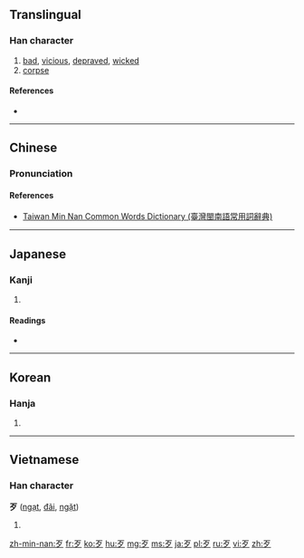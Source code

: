 {{also|歺}}
==Translingual==
{{stroke order|type=animate}}

===Han character===
{{Han char|rn=78|rad=歹|as=00|sn=4|four=1020<sub>7</sub>|canj=[[一]][[弓]][[戈]] (MNI)}}

# [[bad]], [[vicious]], [[depraved]], [[wicked]]
# [[corpse]]

====References====
* {{Han ref|kx=0578.150|dkj=16359|dj=0969.070|hdz=21379.140|uh=6B79|ud=27513|bh=A4EF|bd=42223}}

----

==Chinese==
{{zh-hanzi-box|[[歹]]}}

===Pronunciation===
{{zh-pron
|m=dāi,dǎi,è
|c=aat3,daai2
|h=pfs=tái, fài
|mn=tái/pháiⁿ
|w=
|mc=y
|oc=
|ma=|ma2=
|cat=a,n
}}

====References====
*[http://twblg.dict.edu.tw/holodict_new/result_detail.jsp?n_no=817&curpage=1&sample=%E6%AD%B9&radiobutton=1&querytarget=1&limit=20&pagenum=3&rowcount=54 Taiwan Min Nan Common Words Dictionary (臺灣閩南語常用詞辭典)]

----

==Japanese==

===Kanji===
{{ja-kanji|grade=|rs=歹00}}

# {{defn|lang=ja|sort=歹00}}

====Readings====
* {{ja-readings|on=[[がつ]] (gatsu), [[あつ]] (atsu), [[がち]] (gachi)|kun=[[わるい]] (warui), [[かばねへん]] (kabanehen)}}

----

==Korean==

===Hanja===
{{ko-hanja|hangeul=[[알]], [[대]]|eumhun=|rv=al, dae|mr=al, tae|y=al, tay}}

# {{defn|lang=ko|sort=歹00}}

----

==Vietnamese==

===Han character===
'''歹''' ([[ngạt]], [[đãi]], [[ngặt]])

# {{defn|lang=vi}}

[[Category:CJKV radicals| ]]

[[zh-min-nan:歹]]
[[fr:歹]]
[[ko:歹]]
[[hu:歹]]
[[mg:歹]]
[[ms:歹]]
[[ja:歹]]
[[pl:歹]]
[[ru:歹]]
[[vi:歹]]
[[zh:歹]]